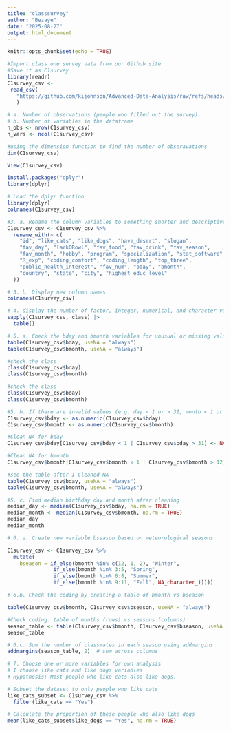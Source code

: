 ---
title: "classsurvey"
author: "Bezaye"
date: "2025-08-27"
output: html_document
---

```{r setup, include=FALSE}
knitr::opts_chunk$set(echo = TRUE)
```
```{r, chunk1, message=FALSE}
#Import class one survey data from our Github site
#Save it as C1survey
library(readr)
C1survey_csv <-
 read_csv(
   "https://github.com/kijohnson/Advanced-Data-Analysis/raw/refs/heads/main/Class%201%20Survey%20Fall%202025%202.csv"
   )
```
```{r, chunk2}
# a. Number of observations (people who filled out the survey)
# b. Number of variables in the dataframe
n_obs <- nrow(C1survey_csv)
n_vars <- ncol(C1survey_csv)
```


```{r, chunk3}
#using the dimension function to find the number of obseravations
dim(C1survey_csv) 
```


```{r, chunk4}
View(C1survey_csv)
```
```{r}
install.packages("dplyr")
library(dplyr) 
```

```{r, chunk5}
# Load the dplyr function
library(dplyr) 
colnames(C1survey_csv) 
```
```{r, Chunk6}
#3. a. Rename the column variables to something shorter and descriptive
C1survey_csv <- C1survey_csv %>%
  rename_with(~ c(
    "id", "like_cats", "like_dogs", "have_desert", "slogan",
    "fav_day", "larkORowl", "fav_food", "fav_drink", "fav_season",
    "fav_month", "hobby", "program", "specialization", "stat_software",
    "R_exp", "coding_comfort", "coding_length", "top_three",
    "public_health_interest", "fav_num", "bday", "bmonth",
    "country", "state", "city", "highest_educ_level"
  ))


```

```{r, chunk7}
# 3. b. Display new column names
colnames(C1survey_csv)
```
```{r, chunk8}
# 4. display the number of factor, integer, numerical, and character variables there are in the C1survey dataset. 
sapply(C1survey_csv, class) |> 
  table()
```
```{r, chunk9}
# 5. a. Check the bday and bmonth variables for unusual or missing values
table(C1survey_csv$bday, useNA = "always")
table(C1survey_csv$bmonth, useNA = "always")
```
```{r, chunk10}
#check the class
class(C1survey_csv$bday)
class(C1survey_csv$bmonth)
```
```{r, chunk11}
#check the class
class(C1survey_csv$bday)
class(C1survey_csv$bmonth)
```
```{r, chunk12}
#5. b. If there are invalid values (e.g. day < 1 or > 31, month < 1 or > 12), replace them with NA
C1survey_csv$bday <- as.numeric(C1survey_csv$bday)
C1survey_csv$bmonth <- as.numeric(C1survey_csv$bmonth)
```

```{r, chunk13}
#Clean NA for bday
C1survey_csv$bday[C1survey_csv$bday < 1 | C1survey_csv$bday > 31] <- NA

```
```{r, chunk14}
#Clean NA for bmonth
C1survey_csv$bmonth[C1survey_csv$bmonth < 1 | C1survey_csv$bmonth > 12] <- NA
```

```{r, chunk15}
#see the table after I Cleaned NA
table(C1survey_csv$bday, useNA = "always")
table(C1survey_csv$bmonth, useNA = "always")
```
```{r, chunk16}
#5. c. Find median birthday day and month after cleaning
median_day <- median(C1survey_csv$bday, na.rm = TRUE)
median_month <- median(C1survey_csv$bmonth, na.rm = TRUE)
median_day
median_month
```

```{r, chunk17}
# 6. a. Create new variable bseason based on meteorological seasons

C1survey_csv <- C1survey_csv %>%
  mutate(
    bseason = if_else(bmonth %in% c(12, 1, 2), "Winter",
               if_else(bmonth %in% 3:5, "Spring",
               if_else(bmonth %in% 6:8, "Summer",
               if_else(bmonth %in% 9:11, "Fall", NA_character_)))))

```
```{r, chunk18}
# 6.b. Check the coding by creating a table of bmonth vs bseason

table(C1survey_csv$bmonth, C1survey_csv$bseason, useNA = "always")

```
```{r, chunk19}
#Check coding: table of months (rows) vs seasons (columns)
season_table <- table(C1survey_csv$bmonth, C1survey_csv$bseason, useNA = "always")
season_table
```
```{r, chunk20}
# 6.c. Sum the number of classmates in each season using addmargins
addmargins(season_table, 2)  # sum across columns


```
```{r, chunk21}

# 7. Choose one or more variables for own analysis
# I choose like cats and like dogs variables
# Hypothesis: Most people who like cats also like dogs.

# Subset the dataset to only people who like cats
like_cats_subset <- C1survey_csv %>%
  filter(like_cats == "Yes")

# Calculate the proportion of these people who also like dogs
mean(like_cats_subset$like_dogs == "Yes", na.rm = TRUE)

```



